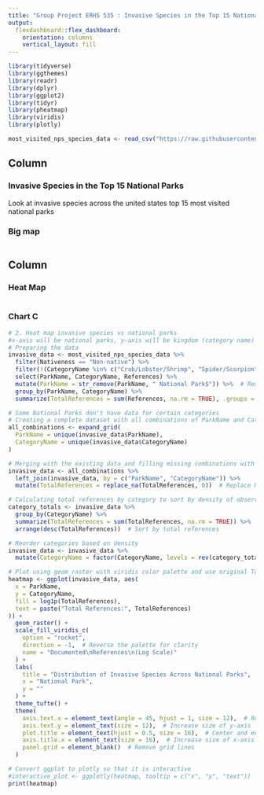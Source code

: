 ```yaml
---
title: "Group Project ERHS 535 : Invasive Species in the Top 15 National Parks"
output: 
  flexdashboard::flex_dashboard:
    orientation: columns
    vertical_layout: fill
---
```


```r
library(tidyverse)
library(ggthemes)
library(readr)
library(dplyr)
library(ggplot2)
library(tidyr)
library(pheatmap)
library(viridis)
library(plotly)

most_visited_nps_species_data <- read_csv("https://raw.githubusercontent.com/rfordatascience/tidytuesday/master/data/2024/2024-10-08/most_visited_nps_species_data.csv")

```

Column {data-width=400}
-----------------------------------------------------------------------
### Invasive Species in the Top 15 National Parks
Look at invasive species across the united states top 15 most visited national parks


### Big map 

```r

```



Column {data-width=300}
-----------------------------------------------------------------------

### Heat Map 

```r

```

### Chart C

```r
# 2. Heat map invasive species vs national parks 
#x-axis will be national parks, y-axis will be kingdom (category name)
# Preparing the data
invasive_data <- most_visited_nps_species_data %>%
  filter(Nativeness == "Non-native") %>%
  filter(!(CategoryName %in% c("Crab/Lobster/Shrimp", "Spider/Scorpion", "Protozoa"))) %>%  # Excluding categories with no observations
  select(ParkName, CategoryName, References) %>%
  mutate(ParkName = str_remove(ParkName, " National Park$")) %>%  # Remove "National Park" at the end of the name
  group_by(ParkName, CategoryName) %>%
  summarize(TotalReferences = sum(References, na.rm = TRUE), .groups = 'drop')

# Some National Parks don't have data for certain categories
# Creating a complete dataset with all combinations of ParkName and CategoryName
all_combinations <- expand_grid(
  ParkName = unique(invasive_data$ParkName),
  CategoryName = unique(invasive_data$CategoryName)
)

# Merging with the existing data and filling missing combinations with 0 so that it can be colored
invasive_data <- all_combinations %>%
  left_join(invasive_data, by = c("ParkName", "CategoryName")) %>%
  mutate(TotalReferences = replace_na(TotalReferences, 0))  # Replace NAs with 0

# Calculating total references by category to sort by density of observations
category_totals <- invasive_data %>%
  group_by(CategoryName) %>%
  summarize(TotalReferences = sum(TotalReferences, na.rm = TRUE)) %>%
  arrange(desc(TotalReferences))  # Sort by total references

# Reorder categories based on density
invasive_data <- invasive_data %>%
  mutate(CategoryName = factor(CategoryName, levels = rev(category_totals$CategoryName))) 

# Plot using geom_raster with viridis color palette and use original TotalReferences in hover text
heatmap <- ggplot(invasive_data, aes(
  x = ParkName,
  y = CategoryName,
  fill = log1p(TotalReferences),
  text = paste("Total References:", TotalReferences)
)) +
  geom_raster() +
  scale_fill_viridis_c(
    option = "rocket",
    direction = -1,  # Reverse the palette for clarity
    name = "Documented\nReferences\n(Log Scale)"
  ) +
  labs(
    title = "Distribution of Invasive Species Across National Parks",
    x = "National Park",
    y = ""
  ) +
  theme_tufte() +
  theme(
    axis.text.x = element_text(angle = 45, hjust = 1, size = 12),  # Rotate and increase size of x-axis labels
    axis.text.y = element_text(size = 12),  # Increase size of y-axis labels
    plot.title = element_text(hjust = 0.5, size = 16),  # Center and enlarge title
    axis.title.x = element_text(size = 16),  # Increase size of x-axis title
    panel.grid = element_blank()  # Remove grid lines
  )

# Convert ggplot to plotly so that it is interactive
#interactive_plot <- ggplotly(heatmap, tooltip = c("x", "y", "text"))
print(heatmap)




```

